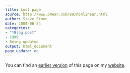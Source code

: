 ```yaml
---
title: Lost page
source: http://www.pmean.com/99/nonlinear.html
author: Steve Simon
date: 2004-06-24
categories:
- "*Blog post"
- 1999
- Being updated
output: html_document
page_update: no
---
```


You can find an [earlier version][sim1] of this page on my [website][sim2].

[sim1]: http://www.pmean.com/99/nonlinear.html
[sim2]: http://www.pmean.com

